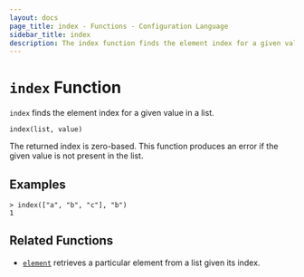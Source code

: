 ```yaml
---
layout: docs
page_title: index - Functions - Configuration Language
sidebar_title: index
description: The index function finds the element index for a given value in a list.
---
```


# `index` Function

`index` finds the element index for a given value in a list.

```hcl
index(list, value)
```

The returned index is zero-based. This function produces an error if the given
value is not present in the list.

## Examples

```shell
> index(["a", "b", "c"], "b")
1
```

## Related Functions

- [`element`](/docs/from-1.5/functions/collection/element) retrieves a particular element from a list given
  its index.
